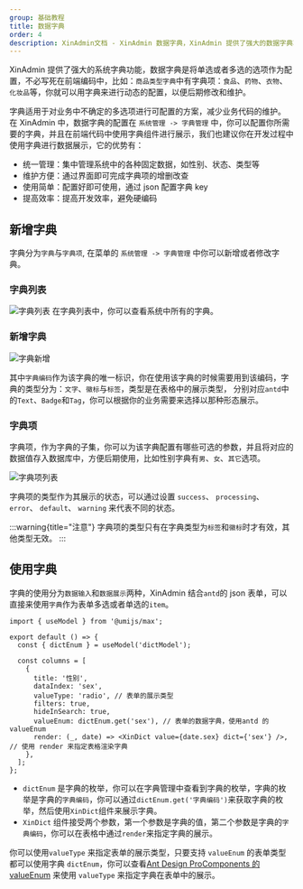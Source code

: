 ```yaml
---
group: 基础教程
title: 数据字典
order: 4
description: XinAdmin文档 - XinAdmin 数据字典，XinAdmin 提供了强大的数据字典功能，可以方便的管理数据字典，动态的在你的表格或者表单中使用字典。
---
```


XinAdmin 提供了强大的系统字典功能，数据字典是将单选或者多选的选项作为配置，不必写死在前端编码中，比如：`商品类型字典`中有字典项：`食品`、`药物`、`衣物`、`化妆品`等，你就可以用字典来进行动态的配置，以便后期修改和维护。

字典适用于对业务中不确定的多选项进行可配置的方案，减少业务代码的维护。
在 XinAdmin 中，数据字典的配置在 `系统管理 -> 字典管理` 中，你可以配置你所需要的字典，并且在前端代码中使用字典组件进行展示，我们也建议你在开发过程中使用字典进行数据展示，它的优势有：

- 统一管理：集中管理系统中的各种固定数据，如性别、状态、类型等
- 维护方便：通过界面即可完成字典项的增删改查
- 使用简单：配置好即可使用，通过 json 配置字典 key
- 提高效率：提高开发效率，避免硬编码

## 新增字典

字典分为`字典`与`字典项`, 在菜单的 `系统管理 -> 字典管理` 中你可以新增或者修改字典。

### 字典列表

<img src="../img/base-dict-1.png" alt="字典列表"/>
在字典列表中，你可以查看系统中所有的字典。

### 新增字典

<img src="../img/base-dict-2.png" alt="字典新增"/>

其中`字典编码`作为该字典的唯一标识，你在使用该字典的时候需要用到该编码，字典的类型分为：`文字`、`徽标`与`标签`，类型是在表格中的展示类型，
分别对应`antd`中的`Text`、`Badge`和`Tag`，你可以根据你的业务需要来选择以那种形态展示。

### 字典项

字典项，作为字典的子集，你可以为该字典配置有哪些可选的参数，并且将对应的数据值存入数据库中，方便后期使用，比如性别字典有`男`、`女`、`其它`选项。

<img src="../img/base-dict-3.png" alt="字典项列表"/>

字典项的类型作为其展示的状态，可以通过设置 `success`、 `processing`、 `error`、 `default`、 `warning` 来代表不同的状态。

:::warning{title="注意"}
字典项的类型只有在字典类型为`标签`和`徽标`时才有效，其他类型无效。
:::

## 使用字典

字典的使用分为`数据输入`和`数据展示`两种，XinAdmin 结合`antd`的 json 表单，可以直接来使用`字典`作为表单多选或者单选的`item`。

```tsx
import { useModel } from '@umijs/max';

export default () => {
  const { dictEnum } = useModel('dictModel');

  const columns = [
    {
      title: '性别',
      dataIndex: 'sex',
      valueType: 'radio', // 表单的展示类型
      filters: true,
      hideInSearch: true,
      valueEnum: dictEnum.get('sex'), // 表单的数据字典，使用antd 的 valueEnum
      render: (_, date) => <XinDict value={date.sex} dict={'sex'} />, // 使用 render 来指定表格渲染字典
    },
  ];
};
```

- `dictEnum` 是字典的枚举，你可以在字典管理中查看到字典的枚举，字典的枚举是字典的`字典编码`，你可以通过`dictEnum.get('字典编码')`来获取字典的枚举，然后使用`XinDict`组件来展示字典。
- `XinDict` 组件接受两个参数，第一个参数是字典的值，第二个参数是字典的`字典编码`，你可以在表格中通过`render`来指定字典的展示。

你可以使用`valueType` 来指定表单的展示类型，只要支持 `valueEnum` 的表单类型都可以使用字典 `dictEnum`，你可以查看[Ant Design ProComponents 的 valueEnum](https://procomponents.ant.design/components/schema#valueenum)
来使用 `valueType` 来指定字典在表单中的展示。
